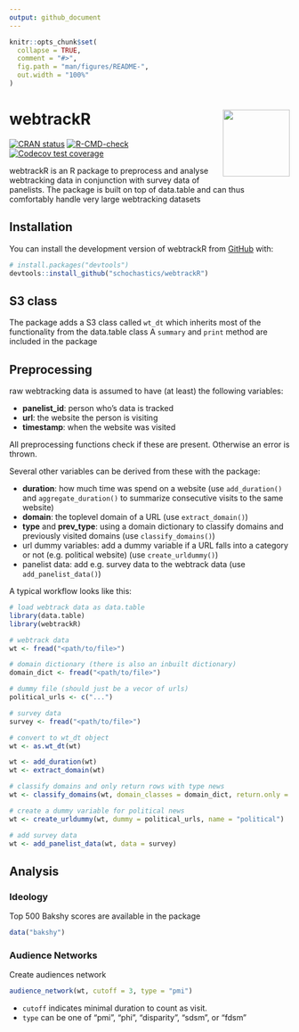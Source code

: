 ```yaml
---
output: github_document
---
```


<!-- README.md is generated from README.Rmd. Please edit that file -->

```r
knitr::opts_chunk$set(
  collapse = TRUE,
  comment = "#>",
  fig.path = "man/figures/README-",
  out.width = "100%"
)
```

# webtrackR <img src="man/figures/logo.png" width="120px" align="right"/>

<!-- badges: start -->
[![CRAN status](https://www.r-pkg.org/badges/version/webtrackR)](https://CRAN.R-project.org/package=webtrackR)
[![R-CMD-check](https://github.com/schochastics/webtrackR/actions/workflows/R-CMD-check.yaml/badge.svg)](https://github.com/schochastics/webtrackR/actions/workflows/R-CMD-check.yaml)
[![Codecov test coverage](https://codecov.io/gh/schochastics/webtrackR/branch/main/graph/badge.svg)](https://app.codecov.io/gh/schochastics/webtrackR?branch=main)
<!-- badges: end -->

webtrackR is an R package to preprocess and analyse webtracking data in conjunction with survey data of panelists.
The package is built on top of data.table and can thus comfortably handle very large webtracking datasets

## Installation

You can install the development version of webtrackR from [GitHub](https://github.com/) with:

``` r
# install.packages("devtools")
devtools::install_github("schochastics/webtrackR")
```

## S3 class

The package adds a S3 class called `wt_dt` which inherits most of the functionality from the data.table class
A `summary` and `print` method are included in the package

## Preprocessing

raw webtracking data is assumed to have (at least) the following variables:

- **panelist_id**: person who's data is tracked
- **url**: the website the person is visiting
- **timestamp**: when the website was visited

All preprocessing functions check if these are present. Otherwise an error is thrown.

Several other variables can be derived from these with the package: 

- **duration**: how much time was spend on a website (use `add_duration()` and `aggregate_duration()` to summarize consecutive visits to the same website)
- **domain**: the toplevel domain of a URL (use `extract_domain()`)
- **type** and **prev_type**: using a domain dictionary to classify domains and previously visited domains (use `classify_domains()`)
- url dummy variables: add a dummy variable if a URL falls into a category or not (e.g. political website) (use `create_urldummy()`)
- panelist data: add e.g. survey data to the webtrack data (use `add_panelist_data()`) 

A typical workflow looks like this:

```r
# load webtrack data as data.table
library(data.table)
library(webtrackR)

# webtrack data
wt <- fread("<path/to/file>")

# domain dictionary (there is also an inbuilt dictionary)
domain_dict <- fread("<path/to/file>")

# dummy file (should just be a vecor of urls)
political_urls <- c("...")

# survey data
survey <- fread("<path/to/file>")

# convert to wt_dt object
wt <- as.wt_dt(wt)

wt <- add_duration(wt)
wt <- extract_domain(wt)

# classify domains and only return rows with type news
wt <- classify_domains(wt, domain_classes = domain_dict, return.only = "news")

# create a dummy variable for political news
wt <- create_urldummy(wt, dummy = political_urls, name = "political")

# add survey data
wt <- add_panelist_data(wt, data = survey)
```

## Analysis

### Ideology

Top 500 Bakshy scores are available in the package
```r
data("bakshy")
```


### Audience Networks

Create audiences network 
```r
audience_network(wt, cutoff = 3, type = "pmi")
```

- `cutoff` indicates minimal duration to count as visit. 
- `type` can be one of "pmi", "phi", "disparity", "sdsm", or "fdsm"
